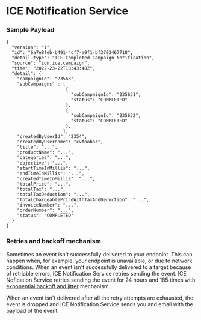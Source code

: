 # ICE Notification Service

### Sample Payload

```
{
  "version": "1",
  "id": "6a7e8feb-b491-4cf7-a9f1-bf3703467718",
  "detail-type": "ICE Completed Campaign Notification",
  "source": "idn.ice.campaign",
  "time": "2022-23-22T18:43:48Z",
  "detail": {
    "campaignId": "23563",
    "subCampaigns" : [
                      {
                        "subCampaignId": "235631",
                        "status": "COMPLETED"
                      },
                      {
                        "subCampaignId": "235632",
                        "status": "COMPLETED"
                      },
                     ],
    "createdByUserId": "2354",
    "createdByUsername": "cvfoobar",
    "title": "...",
    "productName": "...",
    "categories": "...",
    "objective": "...",
    "startTimeInMillis": "...",
    "endTimeInMillis": "...",
    "createdTimeInMillis": "...",
    "totalPrice": "...",
    "totalTax": "...",
    "totalTaxDeduction": "...",
    "totalChargeablePriceWithTaxAndDeduction": "...",
    "invoiceNumber": "...",
    "orderNumber": "...",
    "status": "COMPLETED"
  }
}
```

### Retries and backoff mechanism

Sometimes an event isn't successfully delivered to your endpoint. This can happen when, for example, your endpoint is unavailable, or due to network conditions. When an event isn't successfully delivered to a target because of retriable errors, ICE Notification Service retries sending the event. ICE Nofication Service retries sending the event for 24 hours and 185 times with [exponential backoff and jitter](https://aws.amazon.com/blogs/architecture/exponential-backoff-and-jitter/) mechanism.

When an event isn't delivered after all the retry attempts are exhausted, the event is dropped and ICE Notification Service sends you and email with the payload of the event.
